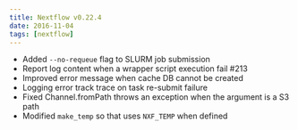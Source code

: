 ```yaml
---
title: Nextflow v0.22.4
date: 2016-11-04
tags: [nextflow]
---
```


- Added `--no-requeue` flag to SLURM job submission 
- Report log content when a wrapper script execution fail #213
- Improved error message when cache DB cannot be created
- Logging error track trace on task re-submit failure
- Fixed Channel.fromPath throws an exception when the argument is a S3 path
- Modified `make_temp` so that uses `NXF_TEMP` when defined
